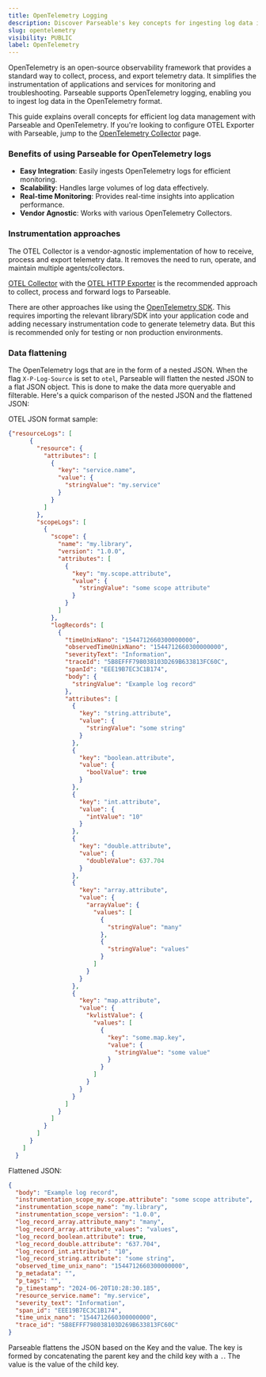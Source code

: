 ```yaml
---
title: OpenTelemetry Logging
description: Discover Parseable's key concepts for ingesting log data in OpenTelemetry format. Explore the best practices for efficient log data management with Parseable and OpenTelemetry.
slug: opentelemetry
visibility: PUBLIC
label: OpenTelemetry
---
```


<head>
<title>Parseable OpenTelemetry Integration | Parseable</title>
<meta charSet="utf-8" />
<meta name="twitter:card" content="summary" />
</head>

OpenTelemetry is an open-source observability framework that provides a standard way to collect, process, and export telemetry data. It simplifies the instrumentation of applications and services for monitoring and troubleshooting. Parseable supports OpenTelemetry logging, enabling you to ingest log data in the OpenTelemetry format. 

This guide explains overall concepts for efficient log data management with Parseable and OpenTelemetry. If you're looking to configure OTEL Exporter with Parseable, jump to the [OpenTelemetry Collector](/log-ingestion/agents/otel-collector) page.

### Benefits of using Parseable for OpenTelemetry logs

- **Easy Integration**: Easily ingests OpenTelemetry logs for efficient monitoring.
- **Scalability**: Handles large volumes of log data effectively.
- **Real-time Monitoring**: Provides real-time insights into application performance.
- **Vendor Agnostic**: Works with various OpenTelemetry Collectors.

### Instrumentation approaches

The OTEL Collector is a vendor-agnostic implementation of how to receive, process and export telemetry data. It removes the need to run, operate, and maintain multiple agents/collectors.

[OTEL Collector](https://github.com/open-telemetry/opentelemetry-collector) with the [OTEL HTTP Exporter](https://github.com/open-telemetry/opentelemetry-collector/tree/main/exporter/otlphttpexporter) is the recommended approach to collect, process and forward logs to Parseable. 

There are other approaches like using the [OpenTelemetry SDK](https://opentelemetry.io/docs/languages/). This requires importing the relevant library/SDK into your application code and adding necessary instrumentation code to generate telemetry data. But this is recommended only for testing or non production environments.

### Data flattening

The OpenTelemetry logs that are in the form of a nested JSON. When the flag `X-P-Log-Source` is set to `otel`, Parseable will flatten the nested JSON to a flat JSON object. This is done to make the data more queryable and filterable. Here's a quick comparison of the nested JSON and the flattened JSON:

OTEL JSON format sample:

```json
{"resourceLogs": [
      {
        "resource": {
          "attributes": [
            {
              "key": "service.name",
              "value": {
                "stringValue": "my.service"
              }
            }
          ]
        },
        "scopeLogs": [
          {
            "scope": {
              "name": "my.library",
              "version": "1.0.0",
              "attributes": [
                {
                  "key": "my.scope.attribute",
                  "value": {
                    "stringValue": "some scope attribute"
                  }
                }
              ]
            },
            "logRecords": [
              {
                "timeUnixNano": "1544712660300000000",
                "observedTimeUnixNano": "1544712660300000000",
                "severityText": "Information",
                "traceId": "5B8EFFF798038103D269B633813FC60C",
                "spanId": "EEE19B7EC3C1B174",
                "body": {
                  "stringValue": "Example log record"
                },
                "attributes": [
                  {
                    "key": "string.attribute",
                    "value": {
                      "stringValue": "some string"
                    }
                  },
                  {
                    "key": "boolean.attribute",
                    "value": {
                      "boolValue": true
                    }
                  },
                  {
                    "key": "int.attribute",
                    "value": {
                      "intValue": "10"
                    }
                  },
                  {
                    "key": "double.attribute",
                    "value": {
                      "doubleValue": 637.704
                    }
                  },
                  {
                    "key": "array.attribute",
                    "value": {
                      "arrayValue": {
                        "values": [
                          {
                            "stringValue": "many"
                          },
                          {
                            "stringValue": "values"
                          }
                        ]
                      }
                    }
                  },
                  {
                    "key": "map.attribute",
                    "value": {
                      "kvlistValue": {
                        "values": [
                          {
                            "key": "some.map.key",
                            "value": {
                              "stringValue": "some value"
                            }
                          }
                        ]
                      }
                    }
                  }
                ]
              }
            ]
          }
        ]
      }
    ]
  }
```

Flattened JSON:

```json
{
  "body": "Example log record",
  "instrumentation_scope_my.scope.attribute": "some scope attribute",
  "instrumentation_scope_name": "my.library",
  "instrumentation_scope_version": "1.0.0",
  "log_record_array.attribute_many": "many",
  "log_record_array.attribute_values": "values",
  "log_record_boolean.attribute": true,
  "log_record_double.attribute": "637.704",
  "log_record_int.attribute": "10",
  "log_record_string.attribute": "some string",
  "observed_time_unix_nano": "1544712660300000000",
  "p_metadata": "",
  "p_tags": "",
  "p_timestamp": "2024-06-20T10:28:30.185",
  "resource_service.name": "my.service",
  "severity_text": "Information",
  "span_id": "EEE19B7EC3C1B174",
  "time_unix_nano": "1544712660300000000",
  "trace_id": "5B8EFFF798038103D269B633813FC60C"
}
```

Parseable flattens the JSON based on the Key and the value. The key is formed by concatenating the parent key and the child key with a `.`. The value is the value of the child key.
